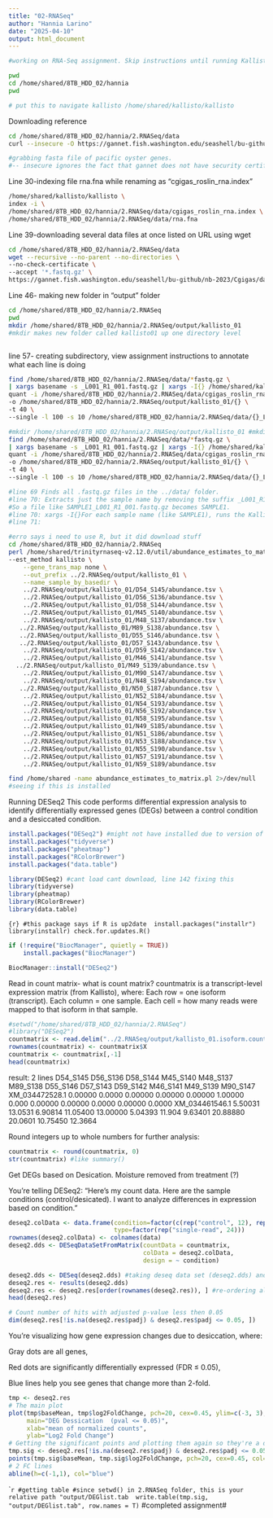 ```yaml
---
title: "02-RNASeq"
author: "Hannia Larino"
date: "2025-04-10"
output: html_document
---
```


```bash
#working on RNA-Seq assignment. Skip instructions until running Kallisto. 
```


```bash
pwd
cd /home/shared/8TB_HDD_02/hannia
pwd

# put this to navigate kallisto /home/shared/kallisto/kallisto 
```

Downloading reference 
```bash
cd /home/shared/8TB_HDD_02/hannia/2.RNASeq/data
curl --insecure -O https://gannet.fish.washington.edu/seashell/bu-github/nb-2023/Cgigas/data/rna.fna

#grabbing fasta file of pacific oyster genes. 
#-- insecure ignores the fact that gannet does not have security certificate to auntheticate. Not reccomended but we know server. 
```



Line 30-indexing file rna.fna while renaming as "cgigas_roslin_rna.index"
```bash
/home/shared/kallisto/kallisto \
index -i \
/home/shared/8TB_HDD_02/hannia/2.RNASeq/data/cgigas_roslin_rna.index \
/home/shared/8TB_HDD_02/hannia/2.RNASeq/data/rna.fna
```



Line 39-downloading several data files at once listed on URL using wget
```bash
cd /home/shared/8TB_HDD_02/hannia/2.RNASeq/data 
wget --recursive --no-parent --no-directories \
--no-check-certificate \
--accept '*.fastq.gz' \
https://gannet.fish.washington.edu/seashell/bu-github/nb-2023/Cgigas/data/nopp/
```

Line 46- making new folder in "output" folder 
```bash
cd /home/shared/8TB_HDD_02/hannia/2.RNASeq
pwd
mkdir /home/shared/8TB_HDD_02/hannia/2.RNASeq/output/kallisto_01 
#mkdir makes new folder called kallisto01 up one directory level 



```

line 57- creating subdirectory, view assignment instructions to annotate what each line is doing 
```bash
find /home/shared/8TB_HDD_02/hannia/2.RNASeq/data/*fastq.gz \
| xargs basename -s _L001_R1_001.fastq.gz | xargs -I{} /home/shared/kallisto/kallisto \
quant -i /home/shared/8TB_HDD_02/hannia/2.RNASeq/data/cgigas_roslin_rna.index \
-o /home/shared/8TB_HDD_02/hannia/2.RNASeq/output/kallisto_01/{} \
-t 40 \
--single -l 100 -s 10 /home/shared/8TB_HDD_02/hannia/2.RNASeq/data/{}_L001_R1_001.fastq.gz

```



```bash
#mkdir /home/shared/8TB_HDD_02/hannia/2.RNASeq/output/kallisto_01 #mkdir=make new output directory, already did this 
find /home/shared/8TB_HDD_02/hannia/2.RNASeq/data/*fastq.gz \
| xargs basename -s _L001_R1_001.fastq.gz | xargs -I{} /home/shared/kallisto/kallisto \
quant -i /home/shared/8TB_HDD_02/hannia/2.RNASeq/data/cgigas_roslin_rna.index \
-o /home/shared/8TB_HDD_02/hannia/2.RNASeq/output/kallisto_01/{} \
-t 40 \
--single -l 100 -s 10 /home/shared/8TB_HDD_02/hannia/2.RNASeq/data/{}_L001_R1_001.fastq.gz

#line 69 Finds all .fastq.gz files in the ../data/ folder.
#line 70: Extracts just the sample name by removing the suffix _L001_R1_001.fastq.gz.
#So a file like SAMPLE1_L001_R1_001.fastq.gz becomes SAMPLE1.
#line 70: xargs -I{}For each sample name (like SAMPLE1), runs the Kallisto quantification command.
#line 71: 
```


```bash
#erro says i need to use R, but it did download stuff
cd /home/shared/8TB_HDD_02/hannia/2.RNASeq
perl /home/shared/trinityrnaseq-v2.12.0/util/abundance_estimates_to_matrix.pl \
--est_method kallisto \
    --gene_trans_map none \
    --out_prefix ../2.RNASeq/output/kallisto_01 \
    --name_sample_by_basedir \
    ../2.RNASeq/output/kallisto_01/D54_S145/abundance.tsv \
    ../2.RNASeq/output/kallisto_01/D56_S136/abundance.tsv \
    ../2.RNASeq/output/kallisto_01/D58_S144/abundance.tsv \
    ../2.RNASeq/output/kallisto_01/M45_S140/abundance.tsv \
    ../2.RNASeq/output/kallisto_01/M48_S137/abundance.tsv \
   ../2.RNASeq/output/kallisto_01/M89_S138/abundance.tsv \
   ../2.RNASeq/output/kallisto_01/D55_S146/abundance.tsv \
   ../2.RNASeq/output/kallisto_01/D57_S143/abundance.tsv \
    ../2.RNASeq/output/kallisto_01/D59_S142/abundance.tsv \
    ../2.RNASeq/output/kallisto_01/M46_S141/abundance.tsv \
  ../2.RNASeq/output/kallisto_01/M49_S139/abundance.tsv \
    ../2.RNASeq/output/kallisto_01/M90_S147/abundance.tsv \
    ../2.RNASeq/output/kallisto_01/N48_S194/abundance.tsv \
   ../2.RNASeq/output/kallisto_01/N50_S187/abundance.tsv \
    ../2.RNASeq/output/kallisto_01/N52_S184/abundance.tsv \
    ../2.RNASeq/output/kallisto_01/N54_S193/abundance.tsv \
    ../2.RNASeq/output/kallisto_01/N56_S192/abundance.tsv \
    ../2.RNASeq/output/kallisto_01/N58_S195/abundance.tsv \
    ../2.RNASeq/output/kallisto_01/N49_S185/abundance.tsv \
    ../2.RNASeq/output/kallisto_01/N51_S186/abundance.tsv \
    ../2.RNASeq/output/kallisto_01/N53_S188/abundance.tsv \
    ../2.RNASeq/output/kallisto_01/N55_S190/abundance.tsv \
    ../2.RNASeq/output/kallisto_01/N57_S191/abundance.tsv \
    ../2.RNASeq/output/kallisto_01/N59_S189/abundance.tsv
```



```bash
find /home/shared -name abundance_estimates_to_matrix.pl 2>/dev/null
#seeing if this is installed 
```
Running DESeq2
This code performs differential expression analysis to identify differentially expressed genes (DEGs) between a control condition and a desiccated condition.

```r
install.packages("DESeq2") #might not have installed due to version of R 
install.packages("tidyverse")
install.packages("pheatmap")
install.packages("RColorBrewer")
install.packages("data.table")
```

```r
library(DESeq2) #cant load cant download, line 142 fixing this 
library(tidyverse)
library(pheatmap)
library(RColorBrewer)
library(data.table)
```
```{r} #this package says if R is up2date 
install.packages("installr")
library(installr)
check.for.updates.R()
```

```r
if (!require("BiocManager", quietly = TRUE))
    install.packages("BiocManager")

BiocManager::install("DESeq2")
```
Read in count matrix- what is count matrix? countmatrix is a transcript-level expression matrix (from Kallisto), where:
Each row = one isoform (transcript).
Each column = one sample.
Each cell = how many reads were mapped to that isoform in that sample.
```r
#setwd("/home/shared/8TB_HDD_02/hannia/2.RNASeq") 
#library("DESeq2")
countmatrix <- read.delim("../2.RNASeq/output/kallisto_01.isoform.counts.matrix", header = TRUE, sep = '\t')
rownames(countmatrix) <- countmatrix$X
countmatrix <- countmatrix[,-1]
head(countmatrix)
```
result: 2 lines 
D54_S145 D56_S136 D58_S144 M45_S140 M48_S137 M89_S138 D55_S146 D57_S143 D59_S142 M46_S141 M49_S139 M90_S147
XM_034472528.1  0.00000   0.0000  0.00000  0.00000  0.00000  1.00000    0.000  0.00000  0.00000   0.0000  0.00000   0.0000
XM_034461546.1  5.50031  13.0531  6.90814 11.05400 13.00000  5.04393   11.904  9.63401 20.88880  20.0601 10.75450  12.3664

Round integers up to whole numbers for further analysis:
```r
countmatrix <- round(countmatrix, 0)
str(countmatrix) #like summary()
```
Get DEGs based on Desication. Moisture removed from treatment (?)

You're telling DESeq2:
"Here's my count data. Here are the sample conditions (control/desicated). I want to analyze differences in expression based on condition."

```r
deseq2.colData <- data.frame(condition=factor(c(rep("control", 12), rep("desicated", 12))), 
                             type=factor(rep("single-read", 24)))
rownames(deseq2.colData) <- colnames(data)
deseq2.dds <- DESeqDataSetFromMatrix(countData = countmatrix,
                                     colData = deseq2.colData, 
                                     design = ~ condition)
```

```r
deseq2.dds <- DESeq(deseq2.dds) #taking deseq data set (deseq2.dds) and runs DESeq-> this creates the desired analysis to get the table 
deseq2.res <- results(deseq2.dds) 
deseq2.res <- deseq2.res[order(rownames(deseq2.res)), ] #re-ordering alphabetically by row name 
head(deseq2.res)
```

```r
# Count number of hits with adjusted p-value less then 0.05
dim(deseq2.res[!is.na(deseq2.res$padj) & deseq2.res$padj <= 0.05, ])
```

You’re visualizing how gene expression changes due to desiccation, where:

Gray dots are all genes,

Red dots are significantly differentially expressed (FDR ≤ 0.05),

Blue lines help you see genes that change more than 2-fold.
```r
tmp <- deseq2.res
# The main plot
plot(tmp$baseMean, tmp$log2FoldChange, pch=20, cex=0.45, ylim=c(-3, 3), log="x", col="darkgray",
     main="DEG Dessication  (pval <= 0.05)",
     xlab="mean of normalized counts",
     ylab="Log2 Fold Change")
# Getting the significant points and plotting them again so they're a different color
tmp.sig <- deseq2.res[!is.na(deseq2.res$padj) & deseq2.res$padj <= 0.05, ]
points(tmp.sig$baseMean, tmp.sig$log2FoldChange, pch=20, cex=0.45, col="red")
# 2 FC lines
abline(h=c(-1,1), col="blue")
```

```r
#getting table
#since setwd() in 2.RNASeq folder, this is your relative path "output/DEGlist.tab 
write.table(tmp.sig, "output/DEGlist.tab", row.names = T) 
``
#completed assignment#
